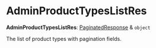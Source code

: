 
# AdminProductTypesListRes

 **AdminProductTypesListRes**: [PaginatedResponse](../../interfaces/medusa.PaginatedResponse/page.mdx) & `object`

The list of product types with pagination fields.
